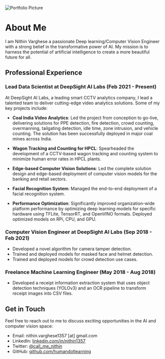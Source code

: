 <!-- this block is for showing a picture -->


<div style={{ display: 'flex', justifyContent: 'center', marginBottom: '2rem' }}>
  <div style={{ 
    width: '200px',
    height: '200px',
    borderRadius: '50%',
    overflow: 'hidden',
    '@media (max-width: 600px)': {
      width: '150px',
      height: '150px',
    },
  }}>
    <img
      src={useBaseUrl('/img/profile_pixelart-removebg-preview.png')}
      alt="Portfolio Picture"
      style={{ width: '100%', height: '100%', objectFit: 'cover' }}
    />
  </div>
</div>

<!-- end of picture block -->

# About Me


I am Nithin Varghese a passionate Deep learning/Computer Vision Engineer with a strong belief in the transformative power of AI. My mission is to harness the potential of artificial intelligence to create a more beautiful future for all.

## Professional Experience

### Lead Data Scientist at DeepSight AI Labs (Feb 2021 - Present)
At DeepSight AI Labs, a leading smart CCTV analytics company, I lead a talented team to deliver cutting-edge video analytics solutions. Some of my key projects include:

- **Coal India Video Analytics**: Led the project from conception to go-live, delivering solutions for PPE detection, fire detection, crowd counting, overmanning, tailgating detection, idle time, zone intrusion, and vehicle counting. The solution has been successfully deployed in major coal mines across India.

- **Wagon Tracking and Counting for HPCL**: Spearheaded the development of a CCTV-based wagon tracking and counting system to minimize human error rates in HPCL plants.

- **Edge-based Computer Vision Solutions**: Led the complete solution design and edge-based deployment of computer vision models for the banking and retail sectors.

- **Facial Recognition System**: Managed the end-to-end deployment of a facial recognition system.

- **Performance Optimization**: Significantly improved organization-wide platform performance by optimizing deep learning models for specific hardware using TFLite, TensorRT, and OpenVINO formats. Deployed optimized models on RPi, CPU, and GPU.

### Computer Vision Engineer at DeepSight AI Labs (Sep 2018 - Feb 2021) 
- Developed a novel algorithm for camera tamper detection.
- Trained and deployed models for masked face and helmet detection.
- Trained and deployed models for crowd detection use cases.

### Freelance Machine Learning Engineer (May 2018 - Aug 2018)
- Developed a receipt information extraction system that uses object detection techniques (YOLOv3) and an OCR pipeline to transform receipt images into CSV files.

<!-- ## Skills
- Computer Vision
- Python, PyTorch  
- Machine Learning
- NVIDIA Stack (TensorRT, NGC)
- Cloud Platforms (AWS EC2, GCP)
- MLOps
- Linux
- TensorFlow 
- Intel OpenVINO Stack
- ML System Design
- System Design
- Deep Learning -->


## Get in Touch
Feel free to reach out to me to discuss exciting opportunities in the AI and computer vision space:
- Email: nithin.varghese1357 [at] gmail.com
- LinkedIn: [linkedin.com/in/nithin1357](https://www.linkedin.com/in/nithin1357)  
- Twitter: [@call_me_nithin](https://twitter.com/call_me_nithin)
- GitHub: [github.com/humandotlearning](https://github.com/humandotlearning)